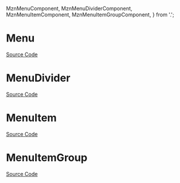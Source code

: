  MznMenuComponent,
  MznMenuDividerComponent,
  MznMenuItemComponent,
  MznMenuItemGroupComponent,
} from '.';

<Meta title="Navigation/Menu/Doc" />

# Menu

<Description of={MznMenuComponent} />

[Source Code](https://github.com/Mezzanine-UI/mezzanine/blob/main/packages/ng/menu/menu.component.ts)

<ArgsTable of={MznMenuComponent} />

# MenuDivider

<Description of={MznMenuDividerComponent} />

[Source Code](https://github.com/Mezzanine-UI/mezzanine/blob/main/packages/ng/menu/menu-divider.component.ts)

<ArgsTable of={MznMenuDividerComponent} />

# MenuItem

<Description of={MznMenuItemComponent} />

[Source Code](https://github.com/Mezzanine-UI/mezzanine/blob/main/packages/ng/menu/menu-item.component.ts)

<ArgsTable of={MznMenuItemComponent} />

# MenuItemGroup

<Description of={MznMenuItemGroupComponent} />

[Source Code](https://github.com/Mezzanine-UI/mezzanine/blob/main/packages/ng/menu/menu-item-group.component.ts)

<ArgsTable of={MznMenuItemGroupComponent} />
